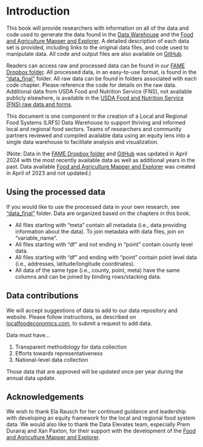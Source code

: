 # Introduction {.unnumbered}

This book will provide researchers with information on all of the data and code used to generate the data found in the [Data Warehouse](https://localfoodeconomics.com/data/access-the-data/) and the [Food and Agriculture Mapper and Explorer](https://localfoodeconomics.com/data/food-and-agriculture-data-explorer/). A detailed description of each data set is provided, including links to the original data files, and code used to manipulate data. All code and output files are also available on [GitHub](https://github.com/FoodSystemsModeling/DataWarehouse).

Readers can access raw and processed data can be found in our [FAME Dropbox folder](https://www.dropbox.com/sh/glpu4blo1y5qvfj/AAD3mc8jD1-VlIr47JVWF7sya?st=4qnsgs7f&dl=0). All processed data, in an easy-to-use format, is found in the ["data_final"](https://www.dropbox.com/scl/fo/gmdp6wguzo48vko13t0kf/ACKXYeI_3vDlXDDB0R5_voI?rlkey=bak20m9zqlkjzzfxqscs550p1&st=vab4htos&dl=0) folder. All raw data can be found in folders associated with each code chapter. Please reference the code for details on the raw data. Additional data from USDA Food and Nutrition Service (FNS), not available publicly elsewhere, is available in the [USDA Food and Nutrition Service (FNS) raw data and forms](https://www.dropbox.com/home/Food%20and%20Agriculture%20Mapper%20and%20Explorer%20(FAME)/USDA%20Food%20and%20Nutrition%20Service%20(FNS)%20raw%20data%20and%20forms).

This document is one component in the creation of a Local and Regional Food Systems (LRFS) Data Warehouse to support thriving and informed local and regional food sectors. Teams of researchers and community partners reviewed and compiled available data using an equity lens into a single data warehouse to facilitate analysis and visualization.

(Note: Data in the [FAME Dropbox folder](https://www.dropbox.com/scl/fo/zpxmg4ka2j7iol1bxrtsn/h?dl=0&rlkey=vshhwvzb2ukpu9dvn06z14o5x) and [GitHub](https://github.com/FoodSystemsModeling/DataWarehouse) was updated in April 2024 with the most recently available data as well as additional years in the past. Data available [Food and Agriculture Mapper and Explorer](https://localfoodeconomics.com/data/food-and-agriculture-data-explorer/) was created in April of 2023 and not updated.)

## Using the processed data

If you would like to use the processed data in your own research, see ["data_final"](https://www.dropbox.com/home/Food%20and%20Agriculture%20Mapper%20and%20Explorer%20(FAME)/data_final) folder. Data are organized based on the chapters in this book.

-   All files starting with "meta" contain all metadata (i.e., data providing information about the data). To join metadata with data files, join on "variable_name".
-   All files starting with "df" and not ending in "point" contain county level data.
-   All files starting with "df" and ending with "point" contain point level data (i.e., addresses, latitude/longitude coordinates).
-   All data of the same type (i.e., county, point, meta) have the same columns and can be joined by binding rows/stacking data.

## Data contributions

We will accept suggestions of data to add to our data repository and website. Please follow instructions, as described on [localfoodeconomics.com](https://localfoodeconomics.com/data/recommendations/), to submit a request to add data.

Data must have…

1.  Transparent methodology for data collection
2.  Efforts towards representativeness
3.  National-level data collection

Those data that are approved will be updated once per year during the annual data update.

## Acknowledgements

We wish to thank Ela Rausch for her continued guidance and leadership with developing an equity framework for the local and regional food system data. We would also like to thank the Data Elevates team, especially Prem Durairaj and Xan Paxton, for their support with the development of the [Food and Agriculture Mapper and Explorer](https://localfoodeconomics.com/data/food-and-agriculture-data-explorer/).
